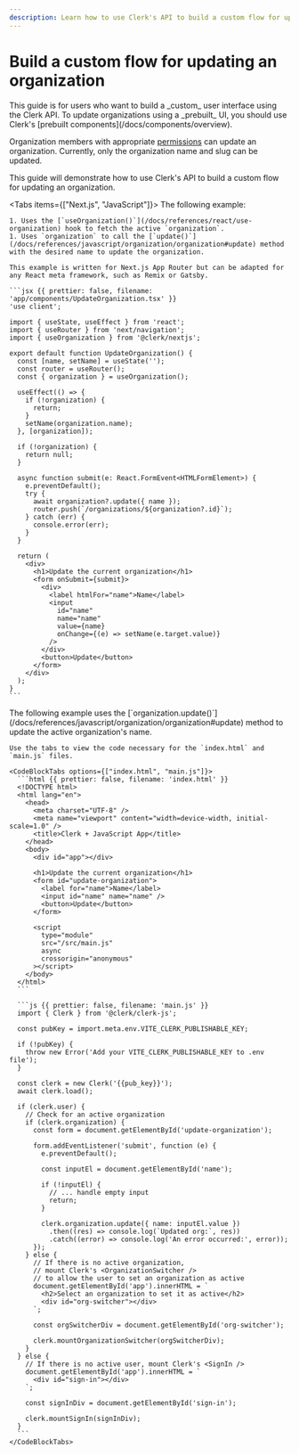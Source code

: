 ```yaml
---
description: Learn how to use Clerk's API to build a custom flow for updating an organization in your application.
---
```


# Build a custom flow for updating an organization

<Callout type="danger">
  This guide is for users who want to build a _custom_ user interface using the Clerk API. To update organizations using a _prebuilt_ UI, you should use Clerk's [prebuilt components](/docs/components/overview).
</Callout>

Organization members with appropriate [permissions](/docs/organizations/roles-permissions) can update an organization. Currently, only the organization name and slug can be updated.

This guide will demonstrate how to use Clerk's API to build a custom flow for updating an organization.

<Tabs items={["Next.js", "JavaScript"]}>
  <Tab>
    The following example:

    1. Uses the [`useOrganization()`](/docs/references/react/use-organization) hook to fetch the active `organization`.
    1. Uses `organization` to call the [`update()`](/docs/references/javascript/organization/organization#update) method with the desired name to update the organization.

    This example is written for Next.js App Router but can be adapted for any React meta framework, such as Remix or Gatsby.

    ```jsx {{ prettier: false, filename: 'app/components/UpdateOrganization.tsx' }}
    'use client';

    import { useState, useEffect } from 'react';
    import { useRouter } from 'next/navigation';
    import { useOrganization } from '@clerk/nextjs';

    export default function UpdateOrganization() {
      const [name, setName] = useState('');
      const router = useRouter();
      const { organization } = useOrganization();

      useEffect(() => {
        if (!organization) {
          return;
        }
        setName(organization.name);
      }, [organization]);

      if (!organization) {
        return null;
      }

      async function submit(e: React.FormEvent<HTMLFormElement>) {
        e.preventDefault();
        try {
          await organization?.update({ name });
          router.push(`/organizations/${organization?.id}`);
        } catch (err) {
          console.error(err);
        }
      }

      return (
        <div>
          <h1>Update the current organization</h1>
          <form onSubmit={submit}>
            <div>
              <label htmlFor="name">Name</label>
              <input
                id="name"
                name="name"
                value={name}
                onChange={(e) => setName(e.target.value)}
              />
            </div>
            <button>Update</button>
          </form>
        </div>
      );
    }
    ```
  </Tab>

  <Tab>
    The following example uses the [`organization.update()`](/docs/references/javascript/organization/organization#update) method to update the active organization's name.

    Use the tabs to view the code necessary for the `index.html` and `main.js` files.

    <CodeBlockTabs options={["index.html", "main.js"]}>
      ```html {{ prettier: false, filename: 'index.html' }}
      <!DOCTYPE html>
      <html lang="en">
        <head>
          <meta charset="UTF-8" />
          <meta name="viewport" content="width=device-width, initial-scale=1.0" />
          <title>Clerk + JavaScript App</title>
        </head>
        <body>
          <div id="app"></div>

          <h1>Update the current organization</h1>
          <form id="update-organization">
            <label for="name">Name</label>
            <input id="name" name="name" />
            <button>Update</button>
          </form>

          <script
            type="module"
            src="/src/main.js"
            async
            crossorigin="anonymous"
          ></script>
        </body>
      </html>
      ```

      ```js {{ prettier: false, filename: 'main.js' }}
      import { Clerk } from '@clerk/clerk-js';

      const pubKey = import.meta.env.VITE_CLERK_PUBLISHABLE_KEY;

      if (!pubKey) {
        throw new Error('Add your VITE_CLERK_PUBLISHABLE_KEY to .env file');
      }

      const clerk = new Clerk('{{pub_key}}');
      await clerk.load();

      if (clerk.user) {
        // Check for an active organization
        if (clerk.organization) {
          const form = document.getElementById('update-organization');

          form.addEventListener('submit', function (e) {
            e.preventDefault();

            const inputEl = document.getElementById('name');

            if (!inputEl) {
              // ... handle empty input
              return;
            }

            clerk.organization.update({ name: inputEl.value })
              .then((res) => console.log(`Updated org:`, res))
              .catch((error) => console.log('An error occurred:', error));
          });
        } else {
          // If there is no active organization,
          // mount Clerk's <OrganizationSwitcher />
          // to allow the user to set an organization as active
          document.getElementById('app').innerHTML = `
            <h2>Select an organization to set it as active</h2>
            <div id="org-switcher"></div>
          `;

          const orgSwitcherDiv = document.getElementById('org-switcher');

          clerk.mountOrganizationSwitcher(orgSwitcherDiv);
        }
      } else {
        // If there is no active user, mount Clerk's <SignIn />
        document.getElementById('app').innerHTML = `
          <div id="sign-in"></div>
        `;

        const signInDiv = document.getElementById('sign-in');

        clerk.mountSignIn(signInDiv);
      }
      ```
    </CodeBlockTabs>
  </Tab>
</Tabs>
